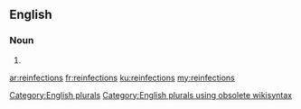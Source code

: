 ==English==

===Noun===
{{head|en}}

# {{plural of|reinfection}}

[[Category:English plurals]][[Category:English plurals using obsolete wikisyntax]]

[[ar:reinfections]]
[[fr:reinfections]]
[[ku:reinfections]]
[[my:reinfections]]